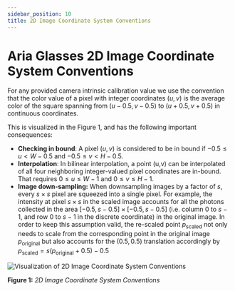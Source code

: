 ```yaml
---
sidebar_position: 10
title: 2D Image Coordinate System Conventions
---
```

# Aria Glasses 2D Image Coordinate System Conventions

For any provided camera intrinsic calibration value we use the convention that the color value of a pixel with integer coordinates $(u,v)$ is the average color of the square spanning from $(u-0.5,v-0.5)$ to $(u+0.5,v+0.5)$ in continuous coordinates.

This is visualized in the Figure 1, and has the following important consequences:

* **Checking in bound**: A pixel $(u,v)$ is considered to be in bound if $-0.5\leq u<W-0.5$ and $-0.5\leq v<H-0.5$.
* **Interpolation**: In bilinear interpolation, a point (u,v) can be interpolated of all four neighboring integer-valued pixel coordinates are in-bound. That requires  $0 \leq u \leq W-1$ and $0 \leq v \leq H-1$.
* **Image down-sampling:** When downsampling images by a factor of $s$, every $s \times s$ pixel are squeezed into a single pixel. For example, the intensity at pixel $s \times s$ in the scaled image accounts for all the photons collected in the area $[-0.5,s-0.5]\times[-0.5,s-0.5]$ (i.e. column $0$ to $s - 1$, and row $0$ to $s-1$ in the discrete coordinate) in the original image. In order to keep this assumption valid, the re-scaled point $p_\text{scaled}$ not only needs to scale from the corresponding point in the original image $p_\text{original}$ but also accounts for the $(0.5,0.5)$ translation accordingly by $p_\text{scaled} =s (p_\text{original}+0.5)-0.5$

![Visualization of 2D Image Coordinate System Conventions](/img/data_formats/image2dcoord.png)
<br />

**Figure 1:** *2D Image Coordinate System Conventions*

